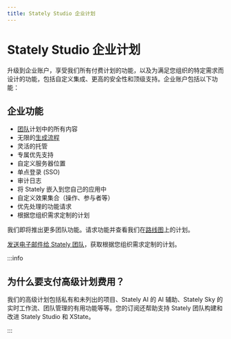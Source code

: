 ```yaml
---
title: Stately Studio 企业计划
---
```


# Stately Studio 企业计划

升级到企业账户，享受我们所有付费计划的功能，以及为满足您组织的特定需求而设计的功能，包括自定义集成、更高的安全性和顶级支持。企业账户包括以下功能：

## 企业功能

- [团队](studio-team-plan.mdx)计划中的所有内容
- 无限的[生成流程](generate-flow.mdx)
- 灵活的托管
- 专属优先支持
- 自定义服务器位置
- 单点登录 (SSO)
- 审计日志
- 将 Stately 嵌入到您自己的应用中
- 自定义效果集合（操作、参与者等）
- 优先处理的功能请求
- 根据您组织需求定制的计划

我们即将推出更多团队功能。请求功能并查看我们在[路线图](https://feedback.stately.ai)上的计划。

<p><a href="mailto:support@stately.ai?subject=我对 Stately Studio 企业计划感兴趣">发送电子邮件给 Stately 团队</a>，获取根据您组织需求定制的计划。</p>

:::info

## 为什么要支付高级计划费用？

我们的高级计划包括私有和未列出的项目、Stately AI 的 AI 辅助、Stately Sky 的实时工作流、团队管理的有用功能等等。您的订阅还帮助支持 Stately 团队构建和改进 Stately Studio 和 XState。

:::